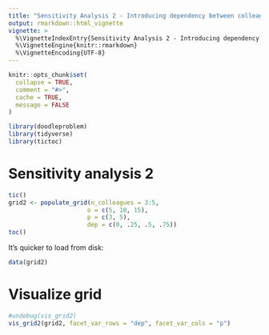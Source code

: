 ```yaml
---
title: "Sensitivity Analysis 2 - Introducing dependency between colleagues"
output: rmarkdown::html_vignette
vignette: >
  %\VignetteIndexEntry{Sensitivity Analysis 2 - Introducing dependency between colleagues}
  %\VignetteEngine{knitr::rmarkdown}
  %\VignetteEncoding{UTF-8}
---
```


```r
knitr::opts_chunk$set(
  collapse = TRUE,
  comment = "#>",
  cache = TRUE,
  message = FALSE
)
```

```r
library(doodleproblem)
library(tidyverse)
library(tictoc)
```







# Sensitivity analysis 2


```r
tic()
grid2 <- populate_grid(n_colleagues = 3:5, 
                      o = c(5, 10, 15), 
                      p = c(3, 5), 
                      dep = c(0, .25, .5, .75))
toc()
```

It's quicker to load from disk:

```r
data(grid2)
```


# Visualize grid


```r
#undebug(vis_grid2)
vis_grid2(grid2, facet_var_rows = "dep", facet_var_cols = "p")
```


